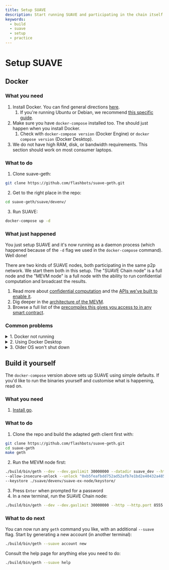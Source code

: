 ```yaml
---
title: Setup SUAVE
description: Start running SUAVE and participating in the chain itself
keywords:
  - build
  - suave
  - setup
  - practice
---
```


# Setup SUAVE

## Docker

### What you need

1. Install Docker. You can find general directions [here](https://docs.docker.com/get-docker/).
    1. If you're running Ubuntu or Debian, we recommend [this specific guide](https://docs.docker.com/engine/install/ubuntu/#installation-methods).
2. Make sure you have `docker-compose` installed too. The should just happen when you install Docker.
    1. Check with `docker-compose version` (Docker Engine) or `docker compose version` (Docker Desktop).
3. We do not have high RAM, disk, or bandwidth requirements. This section should work on most consumer laptops.

### What to do

1. Clone suave-geth:
```bash
git clone https://github.com/flashbots/suave-geth.git
```
2. Get to the right place in the repo:
```bash
cd suave-geth/suave/devenv/
```
3. Run SUAVE:
```bash
docker-compose up -d 
```

### What just happened

You just setup SUAVE and it's now running as a daemon process (which happened because of the `-d` flag we used in the `docker-compose` command). Well done!

There are two kinds of SUAVE nodes, both participating in the same p2p network. We start them both in this setup. The "SUAVE Chain node" is a full node and the "MEVM node" is a full node with the ability to run confidential computation and broadcast the results.

1. Read more about [confidential computation](/reference/confidential-computation) and the [APIs we've built to enable it](/reference/confidential-computation#apis).
2. Dig deeper in the [architecture of the MEVM](/reference/MEVM#architecture).
3. Browse a full list of the [precompiles this gives you access to in any smart contract](/reference/precompiles).

### Common problems

<details>
  <summary>1. Docker not running</summary>
  <div>
    <div>
      <div>
        Make sure that Docker is running before trying <code>docker-compose up -d</code>. On most Linux machines, you can do this with:<br/>
        <code>
        sudo systemctl start docker
        </code><br/><br/>
        Or just check the current status with:<br/>
        <code>
        sudo systemctl status docker
        </code>
      </div>
    </div>
  </div>
</details>

<details>
  <summary>2. Using Docker Desktop</summary>
  <div>
    <div>
      If you're using Docker Desktop, it's likely that you need to use <code>docker compose up -d</code> (without the <code>-</code>).
    </div>
  </div>
</details>

<details>
  <summary>3. Older OS won't shut down</summary>
  <div>
    <div>
      <div>
        Depending on your OS version and the way you installed Docker, you might have issues switching your new MEVM node off again. If so:<br/>
        <code>
        sudo killall containerd-shim
        </code><br/><br/>
        Now you should be able to run:<br/>
        <code>
        sudo docker-compose down
        </code>
      </div>
    </div>
  </div>
</details>

## Build it yourself

The `docker-compose` version above sets up SUAVE using simple defaults. If you'd like to run the binaries yourself and customise what is happening, read on.

### What you need

1. [Install go](https://go.dev/doc/install).

### What to do

1. Clone the repo and build the adapted geth client first with:
```bash
git clone https://github.com/flashbots/suave-geth.git
cd suave-geth
make geth
```
2. Run the MEVM node first:
```bash
./build/bin/geth --dev --dev.gaslimit 30000000 --datadir suave_dev --http --ws \
--allow-insecure-unlock --unlock "0xb5feafbdd752ad52afb7e1bd2e40432a485bbb7f" \
--keystore ./suave/devenv/suave-ex-node/keystore/
```
3. Press `Enter` when prompted for a password
4. In a new terminal, run the SUAVE Chain node:
```bash
./build/bin/geth --dev --dev.gaslimit 30000000 --http --http.port 8555 --ws --ws.port 8556 --authrpc.port 8561
```

### What to do next

You can now run any `geth` command you like, with an additional `--suave` flag. Start by generating a new account (in another terminal):

```bash
./build/bin/geth --suave account new
```

Consult the help page for anything else you need to do:
```bash
./build/bin/geth --suave help
```
